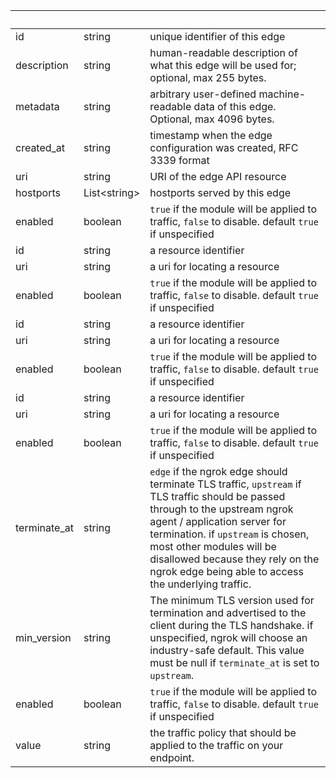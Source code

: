 | &nbsp;       | &nbsp;             | &nbsp;                                                                                                                                                                                                                                                                                                                      |
| ------------ | ------------------ | --------------------------------------------------------------------------------------------------------------------------------------------------------------------------------------------------------------------------------------------------------------------------------------------------------------------------- |
| id           | string             | unique identifier of this edge                                                                                                                                                                                                                                                                                              |
| description  | string             | human-readable description of what this edge will be used for; optional, max 255 bytes.                                                                                                                                                                                                                                     |
| metadata     | string             | arbitrary user-defined machine-readable data of this edge. Optional, max 4096 bytes.                                                                                                                                                                                                                                        |
| created_at   | string             | timestamp when the edge configuration was created, RFC 3339 format                                                                                                                                                                                                                                                          |
| uri          | string             | URI of the edge API resource                                                                                                                                                                                                                                                                                                |
| hostports    | List&lt;string&gt; | hostports served by this edge                                                                                                                                                                                                                                                                                               |
| enabled      | boolean            | `true` if the module will be applied to traffic, `false` to disable. default `true` if unspecified                                                                                                                                                                                                                          |
| id           | string             | a resource identifier                                                                                                                                                                                                                                                                                                       |
| uri          | string             | a uri for locating a resource                                                                                                                                                                                                                                                                                               |
| enabled      | boolean            | `true` if the module will be applied to traffic, `false` to disable. default `true` if unspecified                                                                                                                                                                                                                          |
| id           | string             | a resource identifier                                                                                                                                                                                                                                                                                                       |
| uri          | string             | a uri for locating a resource                                                                                                                                                                                                                                                                                               |
| enabled      | boolean            | `true` if the module will be applied to traffic, `false` to disable. default `true` if unspecified                                                                                                                                                                                                                          |
| id           | string             | a resource identifier                                                                                                                                                                                                                                                                                                       |
| uri          | string             | a uri for locating a resource                                                                                                                                                                                                                                                                                               |
| enabled      | boolean            | `true` if the module will be applied to traffic, `false` to disable. default `true` if unspecified                                                                                                                                                                                                                          |
| terminate_at | string             | `edge` if the ngrok edge should terminate TLS traffic, `upstream` if TLS traffic should be passed through to the upstream ngrok agent / application server for termination. if `upstream` is chosen, most other modules will be disallowed because they rely on the ngrok edge being able to access the underlying traffic. |
| min_version  | string             | The minimum TLS version used for termination and advertised to the client during the TLS handshake. if unspecified, ngrok will choose an industry-safe default. This value must be null if `terminate_at` is set to `upstream`.                                                                                             |
| enabled      | boolean            | `true` if the module will be applied to traffic, `false` to disable. default `true` if unspecified                                                                                                                                                                                                                          |
| value        | string             | the traffic policy that should be applied to the traffic on your endpoint.                                                                                                                                                                                                                                                  |
